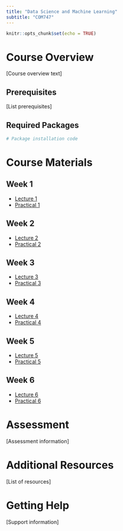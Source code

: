```yaml
---
title: "Data Science and Machine Learning"
subtitle: "COM747"
---
```


```r
knitr::opts_chunk$set(echo = TRUE)
```

# Course Overview

[Course overview text]

## Prerequisites

[List prerequisites]

## Required Packages

```r
# Package installation code
```

# Course Materials

## Week 1
- [Lecture 1](week1/lecture1.html)
- [Practical 1](week1/practical1.html)

## Week 2
- [Lecture 2](week2/lecture2.html)
- [Practical 2](week2/practical2.html)

## Week 3
- [Lecture 3](week3/lecture3.html)
- [Practical 3](week3/practical3.html)

## Week 4
- [Lecture 4](week4/lecture4.html)
- [Practical 4](week4/practical4.html)

## Week 5
- [Lecture 5](week5/lecture5.html)
- [Practical 5](week5/practical5.html)

## Week 6
- [Lecture 6](week6/lecture6.html)
- [Practical 6](week6/practical6.html)

# Assessment

[Assessment information]

# Additional Resources

[List of resources]

# Getting Help

[Support information]